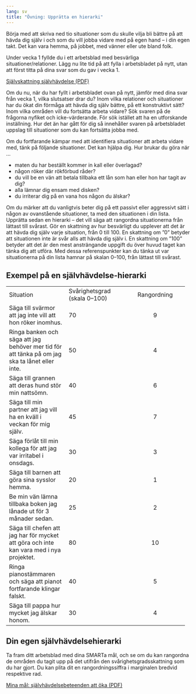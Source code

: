 ```yaml
---
lang: sv
title: "Övning: Upprätta en hierarki"
---
```


Börja med att skriva ned tio situationer som du skulle vilja bli bättre
på att hävda dig själv i och som du vill jobba vidare med på egen hand
-- i din egen takt. Det kan vara hemma, på jobbet, med vänner eller ute
bland folk.

Under vecka 1 fyllde du i ett arbetsblad med besvärliga
situationer/relationer. Lägg nu lite tid på att fylla i arbetsbladet på nytt, utan att först titta på dina svar som du gav i vecka 1.

::: {.content-visible when-format="html"}
[Självskattning självhävdelse (PDF)](forms/100respekt-skattning-situation-relation.pdf)
:::

Om du nu, när du har fyllt i arbetsbladet ovan på nytt, jämför med dina svar från vecka 1, vilka slutsatser drar du? Inom vilka relationer och situationer har du ökat din förmåga att hävda dig själv bättre, på ett konstruktivt sätt? Inom vilka områden vill du fortsätta arbeta vidare? Sök svaren på de frågorna nyfiket och icke-värderande. För sök istället att ha en utforskande inställning. Hur det än har gått för dig så innehåller svaren på arbetsbladet uppslag till situationer som du kan fortsätta jobba med.

Om du fortfarande kämpar med att identifiera situationer att arbeta vidare med,
tänk på följande situationer. Det kan hjälpa dig. Hur brukar du göra när
...

-   maten du har beställt kommer in kall eller överlagad?
-   någon röker där rökförbud råder?
-   du vill be en vän att betala tillbaka ett lån som han eller hon har
    tagit av dig?
-   alla lämnar dig ensam med disken?
-   du irriterar dig på en vana hos någon du älskar?

Om du märker att du vanligtvis beter dig på ett passivt eller aggressivt
sätt i någon av ovanstående situationer, ta med den situationen i din
lista. Upprätta sedan en hierarki -- det vill säga att rangordna
situationerna från lättast till svårast. Gör en skattning av hur
besvärligt du upplever att det är att hävda dig själv varje situation,
från 0 till 100. En skattning om ”0” betyder att situationen inte är
svår alls att hävda dig själv i. En skattning om ”100” betyder att det
är den mest ansträngande uppgift du över huvud taget kan tänka dig att
utföra. Med dessa referenspunkter kan du tänka ut var situationerna på
din lista hamnar på skalan 0--100, från lättast till svårast.

## Exempel på en självhävdelse-hierarki

  ----------------------- ----------------------- -----------------------
  Situation               Svårighetsgrad \              Rangordning
                          (skala 0--100)                

  Säga till svärmor att   70                      9
  jag inte vill att hon                           
  röker inomhus.                                  

  Ringa banken och säga   50                      4
  att jag behöver mer tid                         
  för att tänka på om jag                         
  ska ta lånet eller                              
  inte.                                           

  Säga till grannen att   40                      6
  deras hund stör min                             
  nattsömn.                                       

  Säga till min partner   45                      7
  att jag vill ha en                              
  kväll i veckan för mig                          
  själv.                                          

  Säga förlåt till min    30                      3
  kollega för att jag var                         
  irritabel i onsdags.                            

  Säga till barnen att    20                      1
  göra sina sysslor                               
  hemma.                                          

  Be min vän lämna        25                      2
  tillbaka boken jag                              
  lånade ut för 3 månader                         
  sedan.                                          

  Säga till chefen att    80                      10
  jag har för mycket att                          
  göra och inte kan vara                          
  med i nya projektet.                            

  Ringa pianostämmaren    40                      5
  och säga att pianot                             
  fortfarande klingar                             
  falskt.                                         

  Säga till pappa hur     30                      4
  mycket jag älskar                               
  honom.                                          

                                                  
  ----------------------- ----------------------- -----------------------

## Din egen självhävdelsehierarki

Ta fram ditt arbetsblad med dina SMARTa mål, och se om du kan rangordna de områden du tagit upp på det utifrån den svårighetsgradsskattning som du har gjort. Du kan plita dit en rangordningssiffra i marginalen bredvid respektive rad.

[Mina mål: självhävdelsebeteenden att öka (PDF)](forms/100respekt-SMARTa-mal.pdf)
